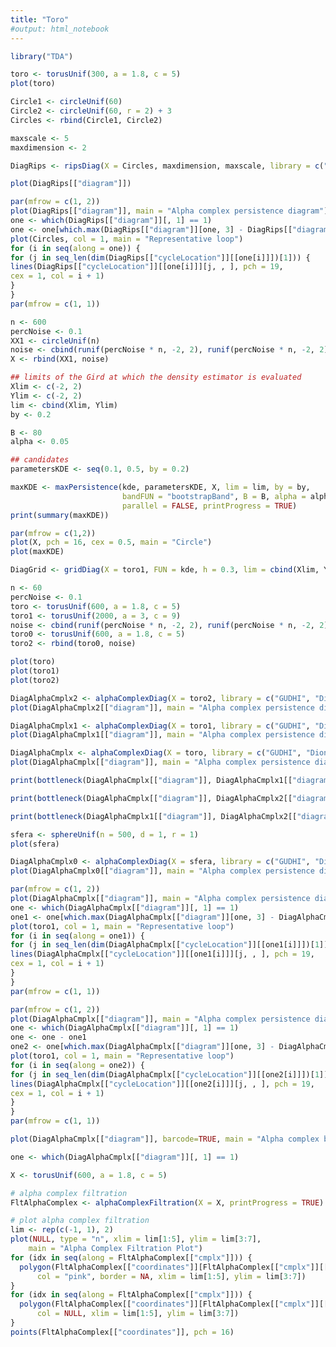 ```yaml
---
title: "Toro"
#output: html_notebook
---
```


```r
library("TDA")
```

```r
toro <- torusUnif(300, a = 1.8, c = 5)
plot(toro)
```


```r
Circle1 <- circleUnif(60)
Circle2 <- circleUnif(60, r = 2) + 3
Circles <- rbind(Circle1, Circle2)
```

```r
maxscale <- 5
maxdimension <- 2
```

```r
DiagRips <- ripsDiag(X = Circles, maxdimension, maxscale, library = c("GUDHI", "Dionysus"), location = TRUE, printProgress = FALSE)
```


```r
plot(DiagRips[["diagram"]])
```

```r
par(mfrow = c(1, 2))
plot(DiagRips[["diagram"]], main = "Alpha complex persistence diagram")
one <- which(DiagRips[["diagram"]][, 1] == 1)
one <- one[which.max(DiagRips[["diagram"]][one, 3] - DiagRips[["diagram"]][one, 2])]
plot(Circles, col = 1, main = "Representative loop")
for (i in seq(along = one)) {
for (j in seq_len(dim(DiagRips[["cycleLocation"]][[one[i]]])[1])) {
lines(DiagRips[["cycleLocation"]][[one[i]]][j, , ], pch = 19,
cex = 1, col = i + 1)
}
}
par(mfrow = c(1, 1))
```

```r
n <- 600
percNoise <- 0.1
XX1 <- circleUnif(n)
noise <- cbind(runif(percNoise * n, -2, 2), runif(percNoise * n, -2, 2))
X <- rbind(XX1, noise)

## limits of the Gird at which the density estimator is evaluated
Xlim <- c(-2, 2)
Ylim <- c(-2, 2)
lim <- cbind(Xlim, Ylim)
by <- 0.2

B <- 80
alpha <- 0.05

## candidates
parametersKDE <- seq(0.1, 0.5, by = 0.2)

maxKDE <- maxPersistence(kde, parametersKDE, X, lim = lim, by = by,
                         bandFUN = "bootstrapBand", B = B, alpha = alpha,
                         parallel = FALSE, printProgress = TRUE)
print(summary(maxKDE))

par(mfrow = c(1,2))
plot(X, pch = 16, cex = 0.5, main = "Circle")
plot(maxKDE)

```

```r
DiagGrid <- gridDiag(X = toro1, FUN = kde, h = 0.3, lim = cbind(Xlim, Ylim), by = by, sublevel = FALSE, library = "Dionysus", location = TRUE, printProgress = FALSE)
```

```r
n <- 60
percNoise <- 0.1
toro <- torusUnif(600, a = 1.8, c = 5)
toro1 <- torusUnif(2000, a = 3, c = 9)
noise <- cbind(runif(percNoise * n, -2, 2), runif(percNoise * n, -2, 2),runif(percNoise * n, -2, 2))
toro0 <- torusUnif(600, a = 1.8, c = 5)
toro2 <- rbind(toro0, noise)

```

```r
plot(toro)
plot(toro1)
plot(toro2)
```
```r
DiagAlphaCmplx2 <- alphaComplexDiag(X = toro2, library = c("GUDHI", "Dionysus"), location = TRUE, printProgress = TRUE)
plot(DiagAlphaCmplx2[["diagram"]], main = "Alpha complex persistence diagram")
```


```r
DiagAlphaCmplx1 <- alphaComplexDiag(X = toro1, library = c("GUDHI", "Dionysus"), location = TRUE, printProgress = TRUE)
plot(DiagAlphaCmplx1[["diagram"]], main = "Alpha complex persistence diagram")
```
```r
DiagAlphaCmplx <- alphaComplexDiag(X = toro, library = c("GUDHI", "Dionysus"), location = TRUE, printProgress = TRUE)
plot(DiagAlphaCmplx[["diagram"]], main = "Alpha complex persistence diagram")
```

```r
print(bottleneck(DiagAlphaCmplx[["diagram"]], DiagAlphaCmplx1[["diagram"]], dimension = 1))
```

```r
print(bottleneck(DiagAlphaCmplx[["diagram"]], DiagAlphaCmplx2[["diagram"]], dimension = 1))
```

```r
print(bottleneck(DiagAlphaCmplx1[["diagram"]], DiagAlphaCmplx2[["diagram"]], dimension = 1))
```


```r
sfera <- sphereUnif(n = 500, d = 1, r = 1)
plot(sfera)
```

```r
DiagAlphaCmplx0 <- alphaComplexDiag(X = sfera, library = c("GUDHI", "Dionysus"), location = TRUE, printProgress = TRUE)
plot(DiagAlphaCmplx0[["diagram"]], main = "Alpha complex persistence diagram")
```



```r
par(mfrow = c(1, 2))
plot(DiagAlphaCmplx[["diagram"]], main = "Alpha complex persistence diagram")
one <- which(DiagAlphaCmplx[["diagram"]][, 1] == 1)
one1 <- one[which.max(DiagAlphaCmplx[["diagram"]][one, 3] - DiagAlphaCmplx[["diagram"]][one, 2])]
plot(toro1, col = 1, main = "Representative loop")
for (i in seq(along = one1)) {
for (j in seq_len(dim(DiagAlphaCmplx[["cycleLocation"]][[one1[i]]])[1])) {
lines(DiagAlphaCmplx[["cycleLocation"]][[one1[i]]][j, , ], pch = 19,
cex = 1, col = i + 1)
}
}
par(mfrow = c(1, 1))
```
```r
par(mfrow = c(1, 2))
plot(DiagAlphaCmplx[["diagram"]], main = "Alpha complex persistence diagram")
one <- which(DiagAlphaCmplx[["diagram"]][, 1] == 1)
one <- one - one1
one2 <- one[which.max(DiagAlphaCmplx[["diagram"]][one, 3] - DiagAlphaCmplx[["diagram"]][one, 2])]
plot(toro1, col = 1, main = "Representative loop")
for (i in seq(along = one2)) {
for (j in seq_len(dim(DiagAlphaCmplx[["cycleLocation"]][[one2[i]]])[1])) {
lines(DiagAlphaCmplx[["cycleLocation"]][[one2[i]]][j, , ], pch = 19,
cex = 1, col = i + 1)
}
}
par(mfrow = c(1, 1))
```

```r
plot(DiagAlphaCmplx[["diagram"]], barcode=TRUE, main = "Alpha complex barcode")
```


```r
one <- which(DiagAlphaCmplx[["diagram"]][, 1] == 1)
```




```r
X <- torusUnif(600, a = 1.8, c = 5)

# alpha complex filtration
FltAlphaComplex <- alphaComplexFiltration(X = X, printProgress = TRUE)

# plot alpha complex filtration
lim <- rep(c(-1, 1), 2)
plot(NULL, type = "n", xlim = lim[1:5], ylim = lim[3:7],
    main = "Alpha Complex Filtration Plot")
for (idx in seq(along = FltAlphaComplex[["cmplx"]])) {
  polygon(FltAlphaComplex[["coordinates"]][FltAlphaComplex[["cmplx"]][[idx]], , drop = FALSE],
      col = "pink", border = NA, xlim = lim[1:5], ylim = lim[3:7])
}
for (idx in seq(along = FltAlphaComplex[["cmplx"]])) {
  polygon(FltAlphaComplex[["coordinates"]][FltAlphaComplex[["cmplx"]][[idx]], , drop = FALSE],
      col = NULL, xlim = lim[1:5], ylim = lim[3:7])
}  
points(FltAlphaComplex[["coordinates"]], pch = 16)
```

